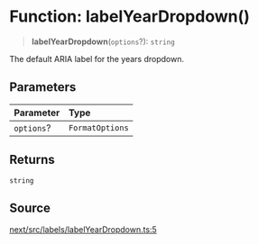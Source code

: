 # Function: labelYearDropdown()

> **labelYearDropdown**(`options`?): `string`

The default ARIA label for the years dropdown.

## Parameters

| Parameter | Type |
| :------ | :------ |
| `options`? | `FormatOptions` |

## Returns

`string`

## Source

[next/src/labels/labelYearDropdown.ts:5](https://github.com/gpbl/react-day-picker/blob/86f49ff11/next/src/labels/labelYearDropdown.ts#L5)
